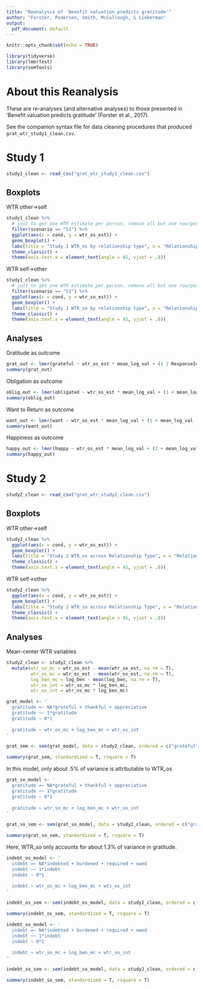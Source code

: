 ---
title: "Reanalysis of 'Benefit valuation predicts gratitude'"
author: "Forster, Pedersen, Smith, McCullough, & Lieberman"
output:
  pdf_document: default
---

```{r setup, include=FALSE}
knitr::opts_chunk$set(echo = TRUE)
```

```{r warning = F, message = F}
library(tidyverse)
library(lmerTest)
library(semTools)
```

# About this Reanalysis

These are re-analyses (and alternative analyses) to those presented in 'Benefit valuation predicts gratitude' (Forster et al., 2017).

See the companion syntax file for data cleaning procedures that produced `grat_wtr_study1_clean.csv`.

# Study 1

```{r message = F}
study1_clean <- read_csv("grat_wtr_study1_clean.csv")
```


## Boxplots

WTR other->self

```{r}
study1_clean %>%
  # just to get one WTR estimate per person, remove all but one row/person
  filter(scenario == "S1") %>% 
  ggplot(aes(x = cond, y = wtr_os_est)) +
  geom_boxplot() +
  labs(title = "Study 1 WTR_os by relationship type", x = "Relationship Type", y = "WTR_os") +
  theme_classic() +
  theme(axis.text.x = element_text(angle = 45, vjust = .8))
```

WTR self->other

```{r}
study1_clean %>%
  # just to get one WTR estimate per person, remove all but one row/person
  filter(scenario == "S1") %>% 
  ggplot(aes(x = cond, y = wtr_so_est)) +
  geom_boxplot() +
  labs(title = "Study 1 WTR_so by relationship type", x = "Relationship Type", y = "WTR_so") +
  theme_classic() +
  theme(axis.text.x = element_text(angle = 45, vjust = .8))
```


## Analyses


Gratitude as outcome

```{r}
grat_out <- lmer(grateful ~ wtr_os_est * mean_log_val + (1 | ResponseId), data = study1_clean)
summary(grat_out)
```

Obligation as outcome

```{r}
oblig_out <- lmer(obligated ~ wtr_os_est * mean_log_val + (1 + mean_log_val | ResponseId), data = study1_clean)
summary(oblig_out)
```

Want to Return as outcome

```{r}
want_out <- lmer(want ~ wtr_os_est * mean_log_val + (1 + mean_log_val | ResponseId), data = study1_clean)
summary(want_out)
```

Happiness as outcome

```{r}
happy_out <- lmer(happy ~ wtr_os_est * mean_log_val + (1 + mean_log_val | ResponseId), data = study1_clean)
summary(happy_out)
```


# Study 2

```{r message = F}
study2_clean <- read_csv("grat_wtr_study2_clean.csv")
```

## Boxplots

WTR other->self

```{r}
study2_clean %>% 
  ggplot(aes(x = cond, y = wtr_os_est)) +
  geom_boxplot() +
  labs(title = "Study 2 WTR_os across Relationship Type", x = "Relationship Type", y = "WTR_os") +
  theme_classic() +
  theme(axis.text.x = element_text(angle = 45, vjust = .8))
```


WTR self->other

```{r}
study2_clean %>% 
  ggplot(aes(x = cond, y = wtr_so_est)) +
  geom_boxplot() +
  labs(title = "Study 2 WTR_so across Relationship Type", x = "Relationship Type", y = "WTR_so") +
  theme_classic() +
  theme(axis.text.x = element_text(angle = 45, vjust = .8))
```

## Analyses


Mean-center WTR variables

```{r}
study2_clean <- study2_clean %>% 
  mutate(wtr_so_mc = wtr_so_est - mean(wtr_so_est, na.rm = T),
         wtr_os_mc = wtr_os_est - mean(wtr_os_est, na.rm = T),
         log_ben_mc = log_ben - mean(log_ben, na.rm = T),
         wtr_so_int = wtr_so_mc * log_ben_mc,
         wtr_os_int = wtr_os_mc * log_ben_mc)
```



```{r}

grat_model <- '
  gratitude =~ NA*grateful + thankful + appreciative
  gratitude ~~ 1*gratitude
  gratitude ~ 0*1
  
  gratitude ~ wtr_os_mc + log_ben_mc + wtr_os_int
'

grat_sem <- sem(grat_model, data = study2_clean, ordered = c("grateful", "thankful", "appreciative"))

summary(grat_sem, standardized = T, rsquare = T)

```

In this model, only about .5% of variance is attributable to WTR_os

```{r}
grat_so_model <- '
  gratitude =~ NA*grateful + thankful + appreciative
  gratitude ~~ 1*gratitude
  gratitude ~ 0*1
  
  gratitude ~ wtr_so_mc + log_ben_mc + wtr_so_int
'

grat_so_sem <- sem(grat_so_model, data = study2_clean, ordered = c("grateful", "thankful", "appreciative"))

summary(grat_so_sem, standardized = T, rsquare = T)
```

Here, WTR_so only accounts for about 1.3% of variance in gratitude.

```{r}
indebt_os_model <- '
  indebt =~ NA*indebted + burdened + required + owed
  indebt ~~ 1*indebt
  indebt ~ 0*1
  
  indebt ~ wtr_os_mc + log_ben_mc + wtr_os_int
'

indebt_os_sem <- sem(indebt_os_model, data = study2_clean, ordered = c("indebted","burdened", "required", "owed"))

summary(indebt_os_sem, standardized = T, rsquare = T)
```

```{r}
indebt_so_model <- '
  indebt =~ NA*indebted + burdened + required + owed
  indebt ~~ 1*indebt
  indebt ~ 0*1
  
  indebt ~ wtr_so_mc + log_ben_mc + wtr_so_int
'

indebt_so_sem <- sem(indebt_so_model, data = study2_clean, ordered = c("indebted","burdened", "required", "owed"))

summary(indebt_so_sem, standardized = T, rsquare = T)
```
